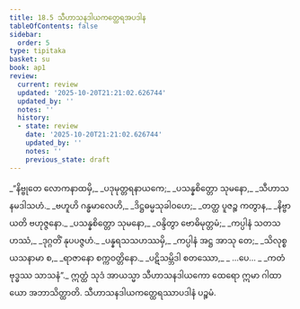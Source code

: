 ```yaml
---
title: 18.5 သီဟာသနဒါယကတ္ထေရအပဒါန
tableOfContents: false
sidebar:
  order: 5
type: tipitaka
basket: su
book: ap1
review:
  current: review
  updated: '2025-10-20T21:21:02.626744'
  updated_by: ''
  notes: ''
  history:
  - state: review
    date: '2025-10-20T21:21:02.626744'
    updated_by: ''
    notes: ''
    previous_state: draft
---
```



<DynamicBreadcrumb />


<ReviewStatus review={frontmatter.review} showDetails={true} />

<HypothesisAnnotation frontmatter={frontmatter} />

<Division number="21" book="ap1" e="ch" v="20" p="209">

<Paragraph number="2538" type="verses" book="ap1">
_“နိဗ္ဗုတေ လောကနာထမှိ,_  
_ပဒုမုတ္တရနာယကေ;_  
_ပသန္နစိတ္တော သုမနော,_  
_သီဟာသနမဒါသဟံ._  

</Paragraph>

</Division>
<Division number="22" book="ap1" e="ch" v="20" p="209">

<Paragraph number="2539" type="verses" book="ap1">
_ဗဟူဟိ ဂန္ဓမာလေဟိ,_  
_ဒိဋ္ဌဓမ္မသုခါဝဟေ;_  
_တတ္ထ ပူဇဉ္စ ကတွာန,_  
_နိဗ္ဗာယတိ ဗဟုဇ္ဇနော._  

</Paragraph>

</Division>
<Division number="23" book="ap1" e="ch" v="20" p="209">

<Paragraph number="2540" type="verses" book="ap1">
_ပသန္နစိတ္တော သုမနော,_  
_ဝန္ဒိတွာ ဗောဓိမုတ္တမံ;_  
_ကပ္ပါနံ သတသဟဿံ,_  
_ဒုဂ္ဂတိံ နုပပဇ္ဇဟံ._  

</Paragraph>

</Division>
<Division number="24" book="ap1" e="ch" v="20" p="209">

<Paragraph number="2541" type="verses" book="ap1">
_ပန္နရသသဟဿမှိ,_  
_ကပ္ပါနံ အဋ္ဌ အာသု တေ;_  
_သိလုစ္စယသနာမာ စ,_  
_ရာဇာနော စက္ကဝတ္တိနော._  

</Paragraph>

</Division>
<Division number="25" book="ap1" e="ch" v="20" p="209">

<Paragraph number="2542" type="verses" book="ap1">
_ပဋိသမ္ဘိဒါ စတဿော,_  
_ …ပေ… _  
_ကတံ ဗုဒ္ဓဿ သာသနံ”._  

</Paragraph>

<Paragraph number="2543" book="ap1">
ဣတ္ထံ သုဒံ အာယသ္မာ သီဟာသနဒါယကော ထေရော ဣမာ ဂါထာယော အဘာသိတ္ထာတိ.

</Paragraph>
</Division>

<Paragraph number="2544" type="center" book="ap1">
သီဟာသနဒါယကတ္ထေရဿာပဒါနံ ပဉ္စမံ.
</Paragraph>